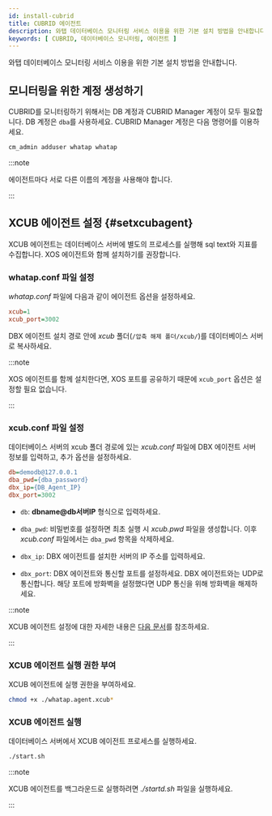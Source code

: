 ```yaml
---
id: install-cubrid
title: CUBRID 에이전트
description: 와탭 데이터베이스 모니터링 서비스 이용을 위한 기본 설치 방법을 안내합니다.
keywords: [ CUBRID, 데이터베이스 모니터링, 에이전트 ]
---
```



와탭 데이터베이스 모니터링 서비스 이용을 위한 기본 설치 방법을 안내합니다.


<Agentsignupguide />   

<Youtube ko='e_UpCgapfQY' en='JiQsIh6RbSA' ja='JiQsIh6RbSA' />


<Createprojectv2 />

<Steps>


<CheckType />

## 모니터링을 위한 계정 생성하기

CUBRID를 모니터링하기 위해서는 DB 계정과 CUBRID Manager 계정이 모두 필요합니다. DB 계정은 `dba`를 사용하세요. CUBRID Manager 계정은 다음 명령어를 이용하세요.

```sql title="CUBRID Manager account"
cm_admin adduser whatap whatap
```

:::note

에이전트마다 서로 다른 이름의 계정을 사용해야 합니다.

:::


<Accesskeyv2 />


<DownloadDBXagent />


<SettingsDBXagent />


<Whatapconf />


<JDBCDownload />


<DBuserDesc level={3} />


<Dbcreatedbuserfilebody /> 

## XCUB 에이전트 설정 {#setxcubagent}

XCUB 에이전트는 데이터베이스 서버에 별도의 프로세스를 실행해 sql text와 지표를 수집합니다. XOS 에이전트와 함께 설치하기를 권장합니다.

<ImgLang img="xcub-install-agent.svg" multi="true" className="noneborder" />

### whatap.conf 파일 설정

*whatap.conf* 파일에 다음과 같이 에이전트 옵션을 설정하세요.

```ini title="whatap.conf"
xcub=1
xcub_port=3002
```

DBX 에이전트 설치 경로 안에 *xcub* 폴더(`/압축 해제 폴더/xcub/`)를 데이터베이스 서버로 복사하세요.

:::note

XOS 에이전트를 함께 설치한다면, XOS 포트를 공유하기 때문에 `xcub_port` 옵션은 설정할 필요 없습니다.

:::

### xcub.conf 파일 설정

데이터베이스 서버의 xcub 폴더 경로에 있는 *xcub.conf* 파일에 DBX 에이전트 서버 정보를 입력하고, 추가 옵션을 설정하세요.

```ini titile="xcub.conf"
db=demodb@127.0.0.1
dba_pwd={dba_password}
dbx_ip={DB_Agent_IP}
dbx_port=3002
```

* `db`: **dbname@db서버IP** 형식으로 입력하세요.

* `dba_pwd`: 비밀번호를 설정하면 최초 실행 시 *xcub.pwd* 파일을 생성합니다. 이후 *xcub.conf* 파일에서는 `dba_pwd` 항목을 삭제하세요.

* `dbx_ip`: DBX 에이전트를 설치한 서버의 IP 주소를 입력하세요.

* `dbx_port`: DBX 에이전트와 통신할 포트를 설정하세요. DBX 에이전트와는 UDP로 통신합니다. 해당 포트에 방화벽을 설정했다면 UDP 통신을 위해 방화벽을 해제하세요.

:::note

XCUB 에이전트 설정에 대한 자세한 내용은 [다음 문서](agent-xcub-settings)를 참조하세요.

:::

### XCUB 에이전트 실행 권한 부여

XCUB 에이전트에 실행 권한을 부여하세요.

```bash
chmod +x ./whatap.agent.xcub*
```

### XCUB 에이전트 실행

데이터베이스 서버에서 XCUB 에이전트 프로세스를 실행하세요.

```bash
./start.sh
```

:::note

XCUB 에이전트를 백그라운드로 실행하려면 *./startd.sh* 파일을 실행하세요.

:::


<Dbrunagent />


<Dbinstallxosagent /> 

</Steps>


<NextStep />